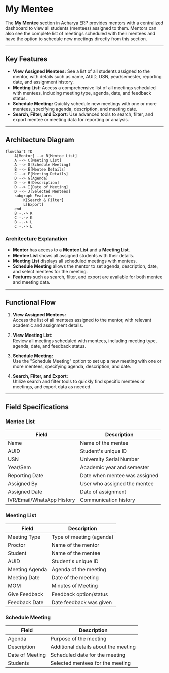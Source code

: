 # My Mentee

The **My Mentee** section in Acharya ERP provides mentors with a centralized dashboard to view all students (mentees) assigned to them. Mentors can also see the complete list of meetings scheduled with their mentees and have the option to schedule new meetings directly from this section.

---

## Key Features

- **View Assigned Mentees:** See a list of all students assigned to the mentor, with details such as name, AUID, USN, year/semester, reporting date, and assignment history.
- **Meeting List:** Access a comprehensive list of all meetings scheduled with mentees, including meeting type, agenda, date, and feedback status.
- **Schedule Meeting:** Quickly schedule new meetings with one or more mentees, specifying agenda, description, and meeting date.
- **Search, Filter, and Export:** Use advanced tools to search, filter, and export mentee or meeting data for reporting or analysis.

---

## Architecture Diagram

```mermaid
flowchart TD
    A[Mentor] --> B[Mentee List]
    A --> C[Meeting List]
    A --> D[Schedule Meeting]
    B --> E[Mentee Details]
    C --> F[Meeting Details]
    D --> G[Agenda]
    D --> H[Description]
    D --> I[Date of Meeting]
    D --> J[Selected Mentees]
    subgraph Features
        K[Search & Filter]
        L[Export]
    end
    B -.-> K
    C -.-> K
    B -.-> L
    C -.-> L
```

### Architecture Explanation

- **Mentor** has access to a **Mentee List** and a **Meeting List**.
- **Mentee List** shows all assigned students with their details.
- **Meeting List** displays all scheduled meetings with mentees.
- **Schedule Meeting** allows the mentor to set agenda, description, date, and select mentees for the meeting.
- **Features** such as search, filter, and export are available for both mentee and meeting data.

---

## Functional Flow

1. **View Assigned Mentees:**  
   Access the list of all mentees assigned to the mentor, with relevant academic and assignment details.

2. **View Meeting List:**  
   Review all meetings scheduled with mentees, including meeting type, agenda, date, and feedback status.

3. **Schedule Meeting:**  
   Use the "Schedule Meeting" option to set up a new meeting with one or more mentees, specifying agenda, description, and date.

4. **Search, Filter, and Export:**  
   Utilize search and filter tools to quickly find specific mentees or meetings, and export data as needed.

---

## Field Specifications

### Mentee List

| Field                      | Description                   |
| -------------------------- | ----------------------------- |
| Name                       | Name of the mentee            |
| AUID                       | Student's unique ID           |
| USN                        | University Serial Number      |
| Year/Sem                   | Academic year and semester    |
| Reporting Date             | Date when mentee was assigned |
| Assigned By                | User who assigned the mentee  |
| Assigned Date              | Date of assignment            |
| IVR/Email/WhatsApp History | Communication history         |

### Meeting List

| Field          | Description              |
| -------------- | ------------------------ |
| Meeting Type   | Type of meeting (agenda) |
| Proctor        | Name of the mentor       |
| Student        | Name of the mentee       |
| AUID           | Student's unique ID      |
| Meeting Agenda | Agenda of the meeting    |
| Meeting Date   | Date of the meeting      |
| MOM            | Minutes of Meeting       |
| Give Feedback  | Feedback option/status   |
| Feedback Date  | Date feedback was given  |

### Schedule Meeting

| Field           | Description                          |
| --------------- | ------------------------------------ |
| Agenda          | Purpose of the meeting               |
| Description     | Additional details about the meeting |
| Date of Meeting | Scheduled date for the meeting       |
| Students        | Selected mentees for the meeting     |
